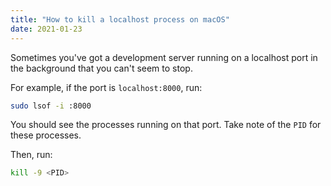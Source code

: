 ```yaml
---
title: "How to kill a localhost process on macOS"
date: 2021-01-23
---
```

Sometimes you've got a development server running on a localhost port in the background that you can't seem to stop.

For example, if the port is `localhost:8000`, run:

```bash
sudo lsof -i :8000
```

You should see the processes running on that port. Take note of the `PID` for these processes.

Then, run:

```bash
kill -9 <PID>
```